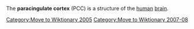 [[Category:Move to Wiktionary 2005]]
[[Category:Move to Wiktionary 2007-08]]

The '''paracingulate cortex''' (PCC) is a structure of the [[human]] [[brain]].

{{neuroanatomy-stub}}